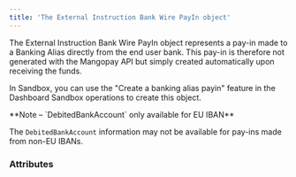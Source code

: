 ```yaml
---
title: 'The External Instruction Bank Wire PayIn object'  
---
```


  

The External Instruction Bank Wire PayIn object represents a pay-in made to a Banking Alias directly from the end user bank. This pay-in is therefore not generated with the Mangopay API but simply created automatically upon receiving the funds.  

In Sandbox, you can use the "Create a banking alias payin" feature in the Dashboard Sandbox operations to create this object.  

<Note>  
**Note – `DebitedBankAccount` only available for EU IBAN** 
  
The `DebitedBankAccount` information may not be available for pay-ins made from non-EU IBANs.  
</Note>  

### Attributes